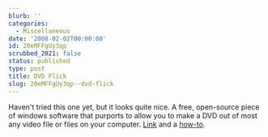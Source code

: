 ```yaml
---
blurb: ''
categories:
  - Miscellaneous
date: '2008-02-02T00:00:00'
id: 20eMFFgUy3qp
scrubbed_2021: false
status: published
type: post
title: DVD Flick
slug: 20eMFFgUy3qp--dvd-flick
---
```


Haven't tried this one yet, but it looks quite nice. A free,
open-source piece of windows software that purports to allow you to
make a DVD out of most any video file or files on your computer.
[Link](http://www.dvdflick.net/) and a
[how-to](http://lifehacker.com/software/dvds/hack-attack-burn-almost-any-video-file-to-a-playable-dvd-232322.php).
